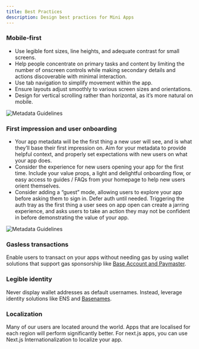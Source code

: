```yaml
---
title: Best Practices
description: Design best practices for Mini Apps
---
```


### Mobile-first
- Use legible font sizes, line heights, and adequate contrast for small screens.
- Help people concentrate on primary tasks and content by limiting the number of onscreen controls while making secondary details and actions discoverable with minimal interaction.
- Use tab navigation to simplify movement within the app.
- Ensure layouts adjust smoothly to various screen sizes and orientations.
- Design for vertical scrolling rather than horizontal, as it’s more natural on mobile.

![Metadata Guidelines](/images/minikit/mobile-first.png)

### First impression and user onboarding
- Your app metadata will be the first thing a new user will see, and is what they’ll base their first impression on. Aim for your metadata to provide helpful context, and properly set expectations with new users on what your app does.
- Consider the experience for new users opening your app for the first time. Include your value props, a light and delightful onboarding flow, or easy access to guides / FAQs from your homepage to help new users orient themselves.
- Consider adding a “guest” mode, allowing users to explore your app before asking them to sign in. Defer auth until needed. Triggering the auth tray as the first thing a user sees on app open can create a jarring experience, and asks users to take an action they may not be confident in before demonstrating the value of your app.

![Metadata Guidelines](/images/minikit/metadata-guidelines.png)

### Gasless transactions
Enable users to transact on your apps without needing gas by using wallet solutions that support gas sponsorship like [Base Account and Paymaster](/base-account/improve-ux/sponsor-gas/paymasters).

### Legible identity
Never display wallet addresses as default usernames. Instead, leverage identity solutions like ENS and [Basenames](/base-account/basenames/basenames-onchainkit-tutorial).

### Localization
Many of our users are located around the world. Apps that are localised for each region will perform significantly better. For next.js apps, you can use Next.js Internationalization to localize your app.